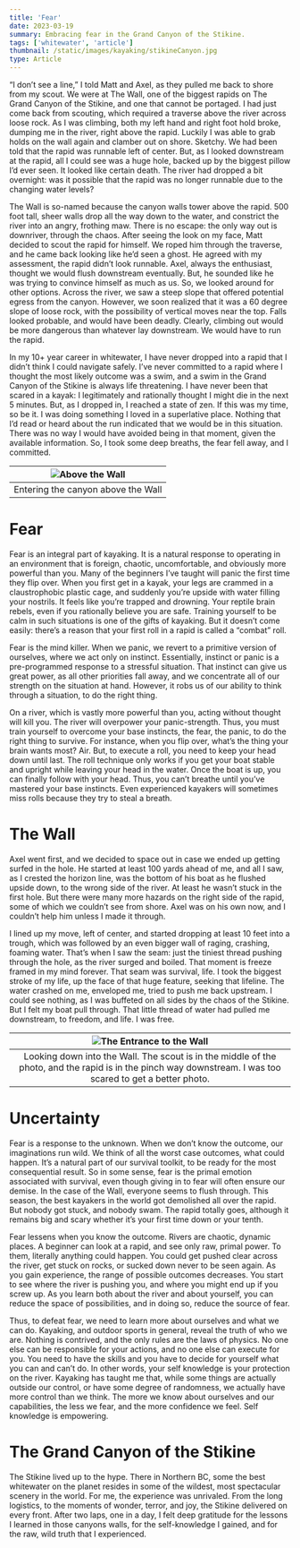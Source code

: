```yaml
---
title: 'Fear'
date: 2023-03-19
summary: Embracing fear in the Grand Canyon of the Stikine.
tags: ['whitewater', 'article']
thumbnail: /static/images/kayaking/stikineCanyon.jpg
type: Article
---
```


“I don’t see a line,” I told Matt and Axel, as they pulled me back to shore from my scout. We were at The Wall, one of the biggest rapids on The Grand Canyon of the Stikine, and one that cannot be portaged. I had just come back from scouting, which required a traverse above the river across loose rock. As I was climbing, both my left hand and right foot hold broke, dumping me in the river, right above the rapid. Luckily I was able to grab holds on the wall again and clamber out on shore. Sketchy. We had been told that the rapid was runnable left of center. But, as I looked downstream at the rapid, all I could see was a huge hole, backed up by the biggest pillow I’d ever seen. It looked like certain death. The river had dropped a bit overnight: was it possible that the rapid was no longer runnable due to the changing water levels?

The Wall is so-named because the canyon walls tower above the rapid. 500 foot tall, sheer walls drop all the way down to the water, and constrict the river into an angry, frothing maw. There is no escape: the only way out is downriver, through the chaos. After seeing the look on my face, Matt decided to scout the rapid for himself. We roped him through the traverse, and he came back looking like he’d seen a ghost. He agreed with my assessment, the rapid didn’t look runnable. Axel, always the enthusiast, thought we would flush downstream eventually. But, he sounded like he was trying to convince himself as much as us. So, we looked around for other options. Across the river, we saw a steep slope that offered potential egress from the canyon. However, we soon realized that it was a 60 degree slope of loose rock, with the possibility of vertical moves near the top. Falls looked probable, and would have been deadly. Clearly, climbing out would be more dangerous than whatever lay downstream. We would have to run the rapid.

In my 10+ year career in whitewater, I have never dropped into a rapid that I didn’t think I could navigate safely. I’ve never committed to a rapid where I thought the most likely outcome was a swim, and a swim in the Grand Canyon of the Stikine is always life threatening. I have never been that scared in a kayak: I legitimately and rationally thought I might die in the next 5 minutes. But, as I dropped in, I reached a state of zen. If this was my time, so be it. I was doing something I loved in a superlative place. Nothing that I’d read or heard about the run indicated that we would be in this situation. There was no way I would have avoided being in that moment, given the available information. So, I took some deep breaths, the fear fell away, and I committed.

| ![Above the Wall](/static/images/kayaking/stikineCanyon.jpg) |
| :----------------------------------------------------------: |
|              Entering the canyon above the Wall              |

# Fear

Fear is an integral part of kayaking. It is a natural response to operating in an environment that is foreign, chaotic, uncomfortable, and obviously more powerful than you. Many of the beginners I’ve taught will panic the first time they flip over. When you first get in a kayak, your legs are crammed in a claustrophobic plastic cage, and suddenly you’re upside with water filling your nostrils. It feels like you’re trapped and drowning. Your reptile brain rebels, even if you rationally believe you are safe. Training yourself to be calm in such situations is one of the gifts of kayaking. But it doesn’t come easily: there’s a reason that your first roll in a rapid is called a “combat” roll.

Fear is the mind killer. When we panic, we revert to a primitive version of ourselves, where we act only on instinct. Essentially, instinct or panic is a pre-programmed response to a stressful situation. That instinct can give us great power, as all other priorities fall away, and we concentrate all of our strength on the situation at hand. However, it robs us of our ability to think through a situation, to do the right thing.

On a river, which is vastly more powerful than you, acting without thought will kill you. The river will overpower your panic-strength. Thus, you must train yourself to overcome your base instincts, the fear, the panic, to do the right thing to survive. For instance, when you flip over, what’s the thing your brain wants most? Air. But, to execute a roll, you need to keep your head down until last. The roll technique only works if you get your boat stable and upright while leaving your head in the water. Once the boat is up, you can finally follow with your head. Thus, you can’t breathe until you’ve mastered your base instincts. Even experienced kayakers will sometimes miss rolls because they try to steal a breath.

# The Wall

Axel went first, and we decided to space out in case we ended up getting surfed in the hole. He started at least 100 yards ahead of me, and all I saw, as I crested the horizon line, was the bottom of his boat as he flushed upside down, to the wrong side of the river. At least he wasn’t stuck in the first hole. But there were many more hazards on the right side of the rapid, some of which we couldn’t see from shore. Axel was on his own now, and I couldn’t help him unless I made it through.

I lined up my move, left of center, and started dropping at least 10 feet into a trough, which was followed by an even bigger wall of raging, crashing, foaming water. That’s when I saw the seam: just the tiniest thread pushing through the hole, as the river surged and boiled. That moment is freeze framed in my mind forever. That seam was survival, life. I took the biggest stroke of my life, up the face of that huge feature, seeking that lifeline. The water crashed on me, enveloped me, tried to push me back upstream. I could see nothing, as I was buffeted on all sides by the chaos of the Stikine. But I felt my boat pull through. That little thread of water had pulled me downstream, to freedom, and life. I was free.

|                                              ![The Entrance to the Wall](/static/images/kayaking/theWall.jpg)                                              |
| :--------------------------------------------------------------------------------------------------------------------------------------------------------: |
| Looking down into the Wall. The scout is in the middle of the photo, and the rapid is in the pinch way downstream. I was too scared to get a better photo. |

# Uncertainty

Fear is a response to the unknown. When we don’t know the outcome, our imaginations run wild. We think of all the worst case outcomes, what could happen. It’s a natural part of our survival toolkit, to be ready for the most consequential result. So in some sense, fear is the primal emotion associated with survival, even though giving in to fear will often ensure our demise. In the case of the Wall, everyone seems to flush through. This season, the best kayakers in the world got demolished all over the rapid. But nobody got stuck, and nobody swam. The rapid totally goes, although it remains big and scary whether it’s your first time down or your tenth.

Fear lessens when you know the outcome. Rivers are chaotic, dynamic places. A beginner can look at a rapid, and see only raw, primal power. To them, literally anything could happen. You could get pushed clear across the river, get stuck on rocks, or sucked down never to be seen again. As you gain experience, the range of possible outcomes decreases. You start to see where the river is pushing you, and where you might end up if you screw up. As you learn both about the river and about yourself, you can reduce the space of possibilities, and in doing so, reduce the source of fear.

Thus, to defeat fear, we need to learn more about ourselves and what we can do. Kayaking, and outdoor sports in general, reveal the truth of who we are. Nothing is contrived, and the only rules are the laws of physics. No one else can be responsible for your actions, and no one else can execute for you. You need to have the skills and you have to decide for yourself what you can and can’t do. In other words, your self knowledge is your protection on the river. Kayaking has taught me that, while some things are actually outside our control, or have some degree of randomness, we actually have more control than we think. The more we know about ourselves and our capabilities, the less we fear, and the more confidence we feel. Self knowledge is empowering.

# The Grand Canyon of the Stikine

The Stikine lived up to the hype. There in Northern BC, some the best whitewater on the planet resides in some of the wildest, most spectacular scenery in the world. For me, the experience was unrivaled. From the long logistics, to the moments of wonder, terror, and joy, the Stikine delivered on every front. After two laps, one in a day, I felt deep gratitude for the lessons I learned in those canyons walls, for the self-knowledge I gained, and for the raw, wild truth that I experienced.
